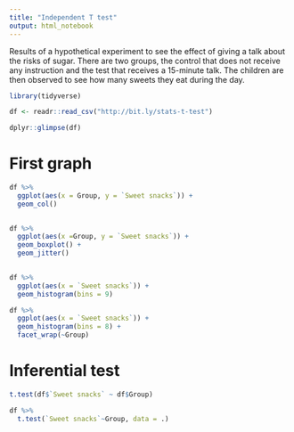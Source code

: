 ```yaml
---
title: "Independent T test"
output: html_notebook
---
```

Results of a hypothetical experiment to see the effect of giving a talk about the risks of sugar. There are two groups, the control that does not receive any instruction and the test that receives a 15-minute talk. The children are then observed to see how many sweets they eat during the day.

```r
library(tidyverse)
```


```r
df <- readr::read_csv("http://bit.ly/stats-t-test")
```
```r
dplyr::glimpse(df)
```

# First graph
```r
df %>% 
  ggplot(aes(x = Group, y = `Sweet snacks`)) + 
  geom_col()
  
```
```r
df %>% 
  ggplot(aes(x =Group, y = `Sweet snacks`)) + 
  geom_boxplot() + 
  geom_jitter()
           
```
```r
df %>% 
  ggplot(aes(x = `Sweet snacks`)) + 
  geom_histogram(bins = 9)
```

```r
df %>% 
  ggplot(aes(x = `Sweet snacks`)) + 
  geom_histogram(bins = 8) + 
  facet_wrap(~Group)

```

# Inferential test
```r
t.test(df$`Sweet snacks` ~ df$Group)
```

```r
df %>% 
  t.test(`Sweet snacks`~Group, data = .)
```

